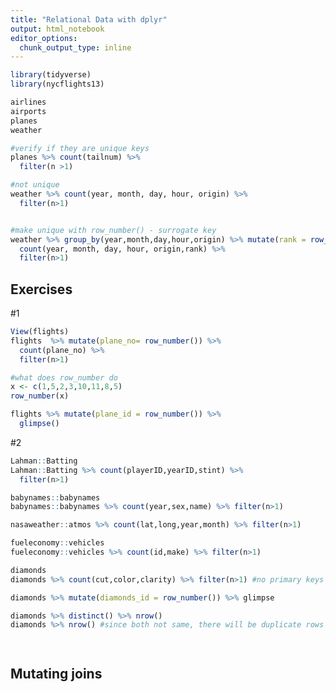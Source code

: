 ---
title: "Relational Data with dplyr"
output: html_notebook
editor_options: 
  chunk_output_type: inline
---

```{r}
library(tidyverse)
library(nycflights13)

airlines
airports
planes
weather

#verify if they are unique keys
planes %>% count(tailnum) %>% 
  filter(n >1)

#not unique
weather %>% count(year, month, day, hour, origin) %>% 
  filter(n>1)


#make unique with row_number() - surrogate key
weather %>% group_by(year,month,day,hour,origin) %>% mutate(rank = row_number()) %>% 
  count(year, month, day, hour, origin,rank) %>% 
  filter(n>1)

```
## Exercises

#1
```{r}

View(flights)
flights  %>% mutate(plane_no= row_number()) %>% 
  count(plane_no) %>% 
  filter(n>1)

#what does row_number do
x <- c(1,5,2,3,10,11,8,5)
row_number(x)

flights %>% mutate(plane_id = row_number()) %>% 
  glimpse()

```
#2
```{r}
Lahman::Batting
Lahman::Batting %>% count(playerID,yearID,stint) %>% 
  filter(n>1)

babynames::babynames
babynames::babynames %>% count(year,sex,name) %>% filter(n>1)

nasaweather::atmos %>% count(lat,long,year,month) %>% filter(n>1)

fueleconomy::vehicles
fueleconomy::vehicles %>% count(id,make) %>% filter(n>1)

diamonds
diamonds %>% count(cut,color,clarity) %>% filter(n>1) #no primary keys

diamonds %>% mutate(diamonds_id = row_number()) %>% glimpse

diamonds %>% distinct() %>% nrow()
diamonds %>% nrow() #since both not same, there will be duplicate rows




```
## Mutating joins

```{r}

```

